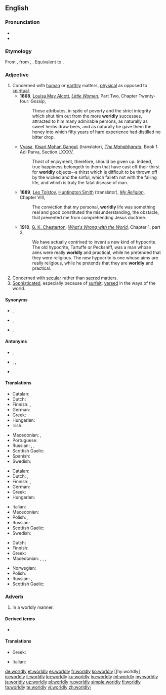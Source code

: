 ==English==

===Pronunciation===
* {{IPA|/ˈwɜː(r)ldli/|lang=en}}
* {{audio|En-us-worldly.ogg|Audio (US)|lang=en}}

===Etymology===
From {{etyl|enm|en}}, from {{etyl|ang|en}} {{l|ang|woruldlīc}}, {{l|ang|worldlīc|gloss=worldly, secular}}. Equivalent to {{suffix|world|ly|lang=en}}.

===Adjective===
{{en-adj|er|more}}

# Concerned with [[human]] or [[earthly]] matters, [[physical]] as opposed to [[spiritual]].
#* '''1868''', [[w:Louisa May Alcott|Louisa May Alcott]], ''[[s:Little Women/Chapter 24|Little Women]]'', Part Two, Chapter Twenty-four: Gossip,
#*: These attributes, in spite of poverty and the strict integrity which shut him out from the more '''worldly''' successes, attracted to him many admirable persons, as naturally as sweet herbs draw bees, and as naturally he gave them the honey into which fifty years of hard experience had distilled no bitter drop.
#* {{circa|1883-1896}} [[w:Vyasa|Vyasa]], [[w:Kisari Mohan Ganguli|Kisari Mohan Ganguli]] (translator), ''[[s:The Mahabharata/Book 1: Adi Parva/Section LXXXV|The Mahabharata]]'', Book 1: Adi Parva, Section LXXXV,
#*: Thirst of enjoyment, therefore, should be given up. Indeed, true happiness belongeth to them that have cast off their thirst for '''worldly''' objects--a thirst which is difficult to be thrown off by the wicked and the sinful, which faileth not with the failing life, and which is truly the fatal disease of man.
#* '''1889''', [[w:Leo Tolstoy|Leo Tolstoy]], [[w:Huntington Smith|Huntington Smith]] (translator), ''[[s:My Religion/Chapter VIII|My Religion]]'', Chapter VIII,
#*: The conviction that my personal, '''worldly''' life was something real and good constituted the misunderstanding, the obstacle, that prevented me from comprehending Jesus doctrine.
#* '''1910''', [[w:G. K. Chesterton|G. K. Chesterton]], ''[[s:What's Wrong with the World/Chapter1.3|What's Wrong with the World]]'', Chapter 1, part 3,
#*: We have actually contrived to invent a new kind of hypocrite. The old hypocrite, Tartuffe or Pecksniff, was a man whose aims were really '''worldly''' and practical, while he pretended that they were religious. The new hypocrite is one whose aims are really religious, while he pretends that they are '''worldly''' and practical.
# Concerned with [[secular]] rather than [[sacred]] matters.
# [[sophisticated|Sophisticated]], especially because of [[surfeit]]; [[versed]] in the ways of the world.

====Synonyms====
* {{sense|concerned with the human, earthly or physical rather than spiritual}} {{l|en|material}}, {{l|en|mundane}}
* {{sense|concerned with the secular rather than sacred}} {{l|en|lay}}, {{l|en|profane}}
* {{sense|versed in the ways of the world}} {{l|en|sophisticated}}, {{l|en|street-smart}}

====Antonyms====
* {{sense|concerned with the human, earthly or physical rather than spiritual}} {{l|en|otherworldly}}, {{l|en|spiritual}}
* {{sense|concerned with the secular rather than sacred}} {{l|en|clerical}}, {{l|en|religious}}, {{l|en|sacred}}
* {{sense|versed in the ways of the world}} {{l|en|naive}}

====Translations====
{{trans-top|concerned with the human, earthly or physical rather than spiritual}}
* Catalan: {{t|ca|mundà}}
* Dutch: {{t+|nl|materieel}}
* Finnish: {{t+|fi|maallinen}}, {{t+|fi|mainen}}
* German: {{t+|de|weltlich}}
* Greek: {{t+|el|κοσμικός|m}}
* Hungarian: {{t+|hu|anyagias}}
* Irish: {{t|ga|domhanda}}
{{trans-mid}}
* Macedonian: {{t|mk|световен|m|tr=svétoven}}, {{t|mk|овоземски|m|tr=ovozémski}}
* Portuguese: {{t+|pt|mundano}}
* Russian: {{t+|ru|мирско́й}}, {{t+|ru|земно́й}}, {{t+|ru|су́етный}}
* Scottish Gaelic: {{t|gd|saoghalta}}
* Spanish: {{t+|es|mundano}}
* Swedish: {{t+|sv|världslig}}
{{trans-bottom}}

{{trans-top|concerned with the secular rather than sacred}}
* Catalan: {{t|ca|mundà}}
* Dutch: {{t+|nl|wereldlijk}}, {{t+|nl|seculier}}
* Finnish: {{t+|fi|maallinen}}, {{t+|fi|sekulaarinen}}
* German: {{t+|de|weltlich}}
* Greek: {{t+|el|κοσμικός|m}}
* Hungarian: {{t+|hu|világi}}
{{trans-mid}}
* Italian: {{t+|it|mondano}}
* Macedonian: {{t|mk|световен|m|tr=svétoven}}
* Polish: {{t+|pl|świecki}}, {{t|pl|laicki}}
* Russian: {{t+|ru|све́тский}}
* Scottish Gaelic: {{t|gd|saoghalta}}
* Swedish: {{t+|sv|världslig}}
{{trans-bottom}}

{{trans-top|versed in the ways of the world}}
* Dutch: {{t|nl|wereldwijs}}
* Finnish: {{t+|fi|maallinen}}
* Greek: {{t+|el|κοσμικός|m}}
* Macedonian: {{t|mk|светски|m|tr=svétski}}, {{t|mk|искусен|m|tr=ískusen}}, {{t|mk|ербап|tr=érbap}}, {{t|mk|способен|m|tr=spósoben}}
{{trans-mid}}
* Norwegian: {{t|no|verdensvant}}
* Polish: {{t+|pl|światowy}}
* Russian: {{t+|ru|о́пытный}}, {{t+|ru|быва́лый}}
* Scottish Gaelic: {{t|gd|saoghalta}}
{{trans-bottom}}

===Adverb===
{{en-adv}}

# In a worldly manner.

====Derived terms====
* {{l|en|worldly-wise}}

====Translations====
{{trans-top|In a worldly manner.}}
* Greek: {{t|el|κοσμικώς}}
{{trans-mid}}
* Italian: {{t+|it|mondanamente}}
{{trans-bottom}}

[[de:worldly]]
[[et:worldly]]
[[es:worldly]]
[[fr:worldly]]
[[ko:worldly]]
[[hy:worldly]
[[io:worldly]]
[[it:worldly]]
[[kn:worldly]]
[[ku:worldly]]
[[hu:worldly]]
[[ml:worldly]]
[[my:worldly]]
[[ja:worldly]]
[[uz:worldly]]
[[pl:worldly]]
[[ru:worldly]]
[[simple:worldly]]
[[fi:worldly]]
[[ta:worldly]]
[[te:worldly]]
[[vi:worldly]]
[[zh:worldly]]i